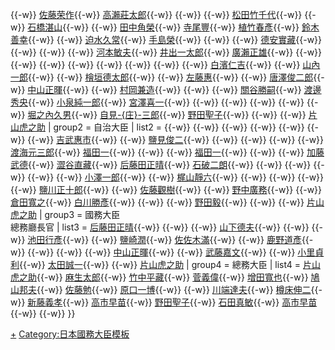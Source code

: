 {{navbox
| name  = 總務大臣
| state = <includeonly>collapsed</includeonly>
| title = [[File:Flag of Japan.svg|25px]][[總務大臣|日本歷任總務大臣]]（{{link-ja|郵政大臣||郵政大臣}}、[[自治大臣]]、[[總務廳長官]]）
| group1 = 郵政大臣
| list1  = <span class="nowrap">[[小澤佐重喜]]{{-w}} {{link-ja|田村文吉||田村文吉}}{{-w}} [[佐藤荣作]]{{-w}} [[高瀨莊太郎]]{{-w}} {{link-ja|塚田十一郎||塚田十一郎}}{{-w}} {{link-ja|武知勇記||武知勇記}}{{-w}} [[松田竹千代]]{{-w}} {{link-ja|村上勇||村上勇}}{{-w}} [[石橋湛山]]{{-w}} {{link-ja|平井太郎||平井太郎}}{{-w}} [[田中角荣|田中角榮]]{{-w}} [[寺尾豐]]{{-w}} [[植竹春彥]]{{-w}} [[铃木善幸|鈴木善幸]]{{-w}} {{link-ja|小金義照||小金義照}}{{-w}} [[迫水久常]]{{-w}} [[手島榮]]{{-w}} {{link-ja|小澤久太郎||小澤久太郎}}{{-w}} {{link-ja|古池信三||古池信三}}{{-w}} [[德安實藏]]{{-w}} {{link-ja|郡祐一||郡祐一}}{{-w}} {{link-ja|新谷寅三郎||新谷寅三郎}}{{-w}} {{link-ja|小林武治||小林武治}}{{-w}} [[河本敏夫]]{{-w}} [[井出一太郎]]{{-w}} [[廣瀨正雄]]{{-w}} {{link-ja|三池信||三池信}}{{-w}} {{link-ja|久野忠治||久野忠治}}{{-w}} {{link-ja|原田憲||原田憲}}{{-w}} {{link-ja|鹿島俊雄||鹿島俊雄}}{{-w}} {{link-ja|村上勇||村上勇}}{{-w}} {{link-ja|福田篤泰||福田篤泰}}{{-w}} {{link-ja|小宮山重四郎||小宮山重四郎}}{{-w}} {{link-ja|服部安司||服部安司}}{{-w}} [[白濱仁吉]]{{-w}} {{link-ja|大西正男||大西正男}}{{-w}} [[山內一郎]]{{-w}} {{link-ja|箕輪登||箕輪登}}{{-w}} [[檜垣德太郎]]{{-w}} {{link-ja|奥田敬和||奥田敬和}}{{-w}} [[左藤惠]]{{-w}} {{link-ja|佐藤文生||佐藤文生}}{{-w}} [[唐澤俊二郎]]{{-w}} [[中山正暉]]{{-w}} {{link-ja|片岡清一||片岡清一}}{{-w}} [[村冈兼造|村岡兼造]]{{-w}} {{link-ja|大石千八||大石千八}}{{-w}} {{link-ja|深谷隆司||深谷隆司}}{{-w}} [[關谷勝嗣]]{{-w}} [[渡邊秀央]]{{-w}} [[小泉纯一郎|小泉純一郎]]{{-w}} [[宫泽喜一|宮澤喜一]]{{-w}} {{link-ja|神崎武法||神崎武法}}{{-w}} {{link-ja|日笠勝之||日笠勝之}}{{-w}} {{link-ja|大出俊||大出俊}}{{-w}} {{link-ja|井上一成||井上一成}}{{-w}} {{link-ja|日野市朗||日野市朗}}{{-w}} [[堀之內久男]]{{-w}} [[自見庄三郎|自見-{庄}-三郎]]{{-w}} [[野田聖子]]{{-w}} {{link-ja|八代英太||前島英三郎（八代英太）}}{{-w}} {{link-ja|平林鴻三||平林鴻三}}{{-w}} [[片山虎之助]]</span>
| group2 = 自治大臣
| list2  = <span class="nowrap">{{link-ja|石原幹市郎||石原幹市郎}}{{-w}} {{link-ja|山崎巖||山崎巖}}{{-w}} {{link-ja|周東英雄||周東英雄}}{{-w}} {{link-ja|安井謙||安井謙}}{{-w}} {{link-ja|篠田弘作||篠田弘作}}{{-w}} {{link-ja|早川崇||早川崇}}{{-w}} {{link-ja|赤澤正道||赤澤正道}}{{-w}} [[吉武惠市]]{{-w}} {{link-ja|永山忠則||永山忠則}}{{-w}} [[鹽見俊二]]{{-w}} {{link-ja|藤枝泉介||藤枝泉介}}{{-w}} {{link-ja|赤澤正道||赤澤正道}}{{-w}} {{link-ja|野田武夫||野田武夫}}{{-w}} {{link-ja|秋田大助||秋田大助}}{{-w}} [[渡海元三郎]]{{-w}} [[福田一]]{{-w}} {{link-ja|江﨑真澄||江﨑真澄}}{{-w}} {{link-ja|町村金五||町村金五}}{{-w}} [[福田一]]{{-w}} {{link-ja|天野公義||天野公義}}{{-w}} {{link-ja|小川平二||小川平二}}{{-w}} [[加藤武德]]{{-w}} [[澀谷直藏]]{{-w}} [[后藤田正晴]]{{-w}} [[石破二朗]]{{-w}} {{link-ja|安孫子藤吉||安孫子藤吉}}{{-w}} {{link-ja|世耕政隆||世耕政隆}}{{-w}} {{link-ja|山本幸雄||山本幸雄}}{{-w}} {{link-ja|田川誠一||田川誠一}}{{-w}} {{link-ja|古屋亨||古屋亨}}{{-w}} [[小泽一郎|小澤一郎]]{{-w}} {{link-ja|葉梨信行||葉梨信行}}{{-w}} [[梶山靜六]]{{-w}} {{link-ja|坂野重信||坂野重信}}{{-w}} {{link-ja|渡部恒三||渡部恒三}}{{-w}} {{link-ja|奥田敬和||奥田敬和}}{{-w}} {{link-ja|吹田愰||吹田愰}}{{-w}} [[鹽川正十郎]]{{-w}} {{link-ja|村田敬次郎||村田敬次郎}}{{-w}} [[佐藤觀樹]]{{-w}} {{link-ja|石井一||石井一}}{{-w}} [[野中广务|野中廣務]]{{-w}} {{link-ja|深谷隆司||深谷隆司}}{{-w}} [[倉田寬之]]{{-w}} [[白川勝彥]]{{-w}} {{link-ja|上杉光弘||上杉光弘}}{{-w}} {{link-ja|西田司||西田司}}{{-w}} [[野田毅 (政治家)|野田毅]]{{-w}} {{link-ja|保利耕輔||保利耕輔}}{{-w}} {{link-ja|西田司||西田司}}{{-w}} [[片山虎之助]]</span>
| group3 = 國務大臣<br />總務廳長官
| list3  = <span class="nowrap">[[后藤田正晴]]{{-w}} {{link-ja|江崎真澄||江崎真澄}}{{-w}} {{link-ja|玉置和郎||玉置和郎}}{{-w}} [[山下德夫]]{{-w}} {{link-ja|高鳥修||高鳥修}}{{-w}} {{link-ja|金丸三郎||金丸三郎}}{{-w}} [[池田行彥]]{{-w}} {{link-ja|水野清||水野清}}{{-w}} [[鹽崎潤]]{{-w}} [[佐佐木滿]]{{-w}} {{link-ja|岩崎純三||岩崎純三}}{{-w}} [[鹿野道彥]]{{-w}} {{link-ja|石田幸四郎||石田幸四郎}}{{-w}} {{link-ja|山口鶴男||山口鶴男}}{{-w}} {{link-ja|江藤隆美||江藤隆美}}{{-w}} [[中山正暉]]{{-w}} {{link-ja|中西績介||中西績介}}{{-w}} [[武藤嘉文]]{{-w}} {{link-ja|佐藤孝行||佐藤孝行}}{{-w}} [[小里貞利]]{{-w}} [[太田誠一]]{{-w}} {{link-ja|續訓弘||續訓弘}}{{-w}} [[片山虎之助]]</span>
| group4 = 總務大臣
| list4 = <span class="nowrap">[[片山虎之助]]{{-w}} [[麻生太郎]]{{-w}} [[竹中平藏]]{{-w}} [[菅义伟|菅義偉]]{{-w}} [[增田寬也]]{{-w}} [[鸠山邦夫|鳩山邦夫]]{{-w}} [[佐藤勉]]{{-w}} [[原口一博]]{{-w}} {{link-ja|片山善博||片山善博}}{{-w}} [[川端達夫]]{{-w}} [[樽床伸二]]{{-w}} [[新藤義孝]]{{-w}} [[高市早苗]]{{-w}} [[野田聖子]]{{-w}} [[石田真敏]]{{-w}} [[高市早苗]]{{-w}} {{link-ja|武田良太}}{{-w}} {{link-ja|金子恭之}}</span>
}}<noinclude>
[[Category:日本總務大臣|+]]
[[Category:日本國務大臣模板]]
</noinclude>